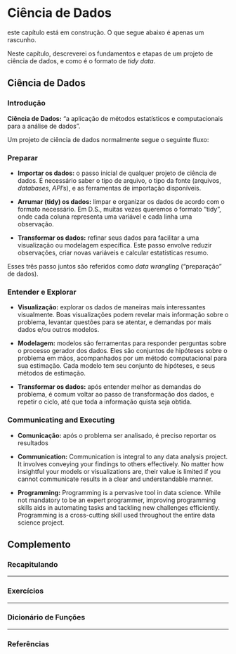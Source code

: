 # Ciência de Dados {#ds}

:::{.warn}
este capítulo está em construção. O que segue abaixo é apenas um rascunho.
:::

Neste capítulo, descreverei os fundamentos e etapas de um projeto de ciência de dados, e como é o formato de _tidy data_.


## Ciência de Dados

### Introdução

**Ciência de Dados:** "a aplicação de métodos estatísticos e computacionais para a análise de dados".

Um projeto de ciência de dados normalmente segue o seguinte fluxo:

<!--
\begin{figure}
\centering
\includegraphics[width=0.9\textwidth, keepaspectratio]{../Aula_ii1/data-science-explore.png}
\caption*{Fonte: [R for Data Science, seção 1](https://r4ds.had.co.nz/introduction.html]}
\end{figure}
-->

### Preparar

- **Importar os dados:** o passo inicial de qualquer projeto de ciência de dados. É necessário saber o tipo de arquivo, o tipo da fonte (arquivos, _databases_, _API_'s), e as ferramentas de importação disponíveis.

- **Arrumar (tidy) os dados:** limpar e organizar os dados de acordo com o formato necessário. Em D.S., muitas vezes queremos o formato "tidy", onde cada coluna representa uma variável e cada linha uma observação. 

- **Transformar os dados:** refinar seus dados para facilitar a uma visualização ou modelagem específica. Este passo envolve reduzir observações, criar novas variáveis e calcular estatísticas resumo.

Esses três passo juntos são referidos como _data wrangling_ ("preparação" de dados).


### Entender e Explorar

- **Visualização:** explorar os dados de maneiras mais interessantes visualmente. Boas visualizações podem revelar mais informação sobre o problema, levantar questões para se atentar, e demandas por mais dados e/ou outros modelos.

- **Modelagem:** modelos são ferramentas para responder perguntas sobre o processo gerador dos dados. Eles são conjuntos de hipóteses sobre o problema em mãos, acompanhados por um método computacional para sua estimação. Cada modelo tem seu conjunto de hipóteses, e seus métodos de estimação.

- **Transformar os dados:** após entender melhor as demandas do problema, é comum voltar ao passo de transformação dos dados, e repetir o ciclo, até que toda a informação quista seja obtida.


### Communicating and Executing

- **Comunicação:** após o problema ser analisado, é preciso reportar os resultados 

- **Communication:** Communication is integral to any data analysis project. It involves conveying your findings to others effectively. No matter how insightful your models or visualizations are, their value is limited if you cannot communicate results in a clear and understandable manner.

- **Programming:** Programming is a pervasive tool in data science. While not mandatory to be an expert programmer, improving programming skills aids in automating tasks and tackling new challenges efficiently. Programming is a cross-cutting skill used throughout the entire data science project.



<div class="double-hrule"></div>

## Complemento {.unlisted .unnumbered}

### Recapitulando {-}


---

### Exercícios {-}


---

### Dicionário de Funções {-}


---

### Referências {-}

